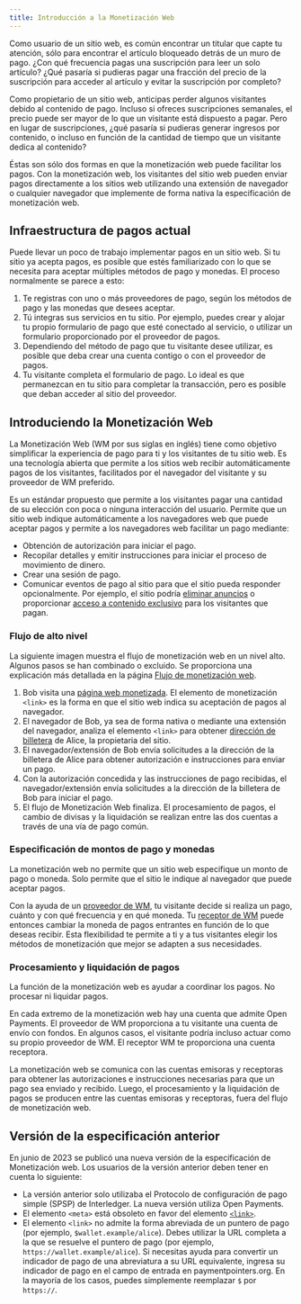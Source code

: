```yaml
---
title: Introducción a la Monetización Web 
---
```



Como usuario de un sitio web, es común encontrar un titular que capte tu atención, sólo para encontrar el artículo bloqueado detrás de un muro de pago. ¿Con qué frecuencia pagas una suscripción para leer un solo artículo? ¿Qué pasaría si pudieras pagar una fracción del precio de la suscripción para acceder al artículo y evitar la suscripción por completo?

Como propietario de un sitio web, anticipas perder algunos visitantes debido al contenido de pago. Incluso si ofreces suscripciones semanales, el precio puede ser mayor de lo que un visitante está dispuesto a pagar. Pero en lugar de suscripciones, ¿qué pasaría si pudieras generar ingresos por contenido, o incluso en función de la cantidad de tiempo que un visitante dedica al contenido?

Éstas son sólo dos formas en que la monetización web puede facilitar los pagos. Con la monetización web, los visitantes del sitio web pueden enviar pagos directamente a los sitios web utilizando una extensión de navegador o cualquier navegador que implemente de forma nativa la especificación de monetización web.

## Infraestructura de pagos actual

Puede llevar un poco de trabajo implementar pagos en un sitio web. Si tu sitio ya acepta pagos, es posible que estés familiarizado con lo que se necesita para aceptar múltiples métodos de pago y monedas. El proceso normalmente se parece a esto:

1. Te registras con uno o más proveedores de pago, según los métodos de pago y las monedas que desees aceptar.
2. Tú integras sus servicios en tu sitio. Por ejemplo, puedes crear y alojar tu propio formulario de pago que esté conectado al servicio, o utilizar un formulario proporcionado por el proveedor de pagos.
3. Dependiendo del método de pago que tu visitante desee utilizar, es posible que deba crear una cuenta contigo o con el proveedor de pagos.
4. Tu visitante completa el formulario de pago. Lo ideal es que permanezcan en tu sitio para completar la transacción, pero es posible que deban acceder al sitio del proveedor.

## Introduciendo la Monetización Web

La Monetización Web (WM por sus siglas en inglés) tiene como objetivo simplificar la experiencia de pago para ti y los visitantes de tu sitio web. Es una tecnología abierta que permite a los sitios web recibir automáticamente pagos de los visitantes, facilitados por el navegador del visitante y su proveedor de WM preferido.

Es un estándar propuesto que permite a los visitantes pagar una cantidad de su elección con poca o ninguna interacción del usuario. Permite que un sitio web indique automáticamente a los navegadores web que puede aceptar pagos y permite a los navegadores web facilitar un pago mediante:

- Obtención de autorización para iniciar el pago.
- Recopilar detalles y emitir instrucciones para iniciar el proceso de movimiento de dinero.
- Crear una sesión de pago.
- Comunicar eventos de pago al sitio para que el sitio pueda responder opcionalmente. Por ejemplo, el sitio podría [eliminar anuncios](/docs/guides/remove-ads) o proporcionar [acceso a contenido exclusivo](/docs/guides/provide-exclusive-content) para los visitantes que pagan.

### Flujo de alto nivel

La siguiente imagen muestra el flujo de monetización web en un nivel alto. Algunos pasos se han combinado o excluido. Se proporciona una explicación más detallada en la página [Flujo de monetización web](/docs/intro/web-monetization-flow).

<LargeImg
  src='/img/docs/diagram-wm-overview.png'
  alt='Descripción general de alto nivel del flujo de monetización web'
/>

1. Bob visita una [página web monetizada](/docs/guides/monetize-page). El elemento de monetización `<link>` es la forma en que el sitio web indica su aceptación de pagos al navegador.
2. El navegador de Bob, ya sea de forma nativa o mediante una extensión del navegador, analiza el elemento `<link>` para obtener <Tooltip content='Una URL que identifica una cuenta de Open Payments' client:load><a href="./resources/glossary#wallet-address">dirección de billetera</a></Tooltip> de Alice, la propietaria del sitio.
3. El navegador/extensión de Bob envía solicitudes a la dirección de la billetera de Alice para obtener autorización e instrucciones para enviar un pago.
4. Con la autorización concedida y las instrucciones de pago recibidas, el navegador/extensión envía solicitudes a la dirección de la billetera de Bob para iniciar el pago.
5. El flujo de Monetización Web finaliza. El procesamiento de pagos, el cambio de divisas y la liquidación se realizan entre las dos cuentas a través de una vía de pago común.

### Especificación de montos de pago y monedas

La monetización web no permite que un sitio web especifique un monto de pago o moneda. Solo permite que el sitio le indique al navegador que puede aceptar pagos.

Con la ayuda de un <Tooltip content='La entidad que envía un pago' client:load><a href="./resources/glossary#web-monetization-provider">proveedor de WM</a></Tooltip>, tu visitante decide si realiza un pago, cuánto y con qué frecuencia y en qué moneda. Tu <Tooltip content='La entidad que recibe un pago' cliente:load><a href="./resources/glossary#web-monetization-receiver">receptor de WM</a></Tooltip> puede entonces cambiar la moneda de pagos entrantes en función de lo que deseas recibir. Esta flexibilidad te permite a ti y a tus visitantes elegir los métodos de monetización que mejor se adapten a sus necesidades.

### Procesamiento y liquidación de pagos

La función de la monetización web es ayudar a coordinar los pagos. No procesar ni liquidar pagos.

En cada extremo de la monetización web hay una cuenta que admite <LinkOut href="https://openpayments.guide">Open Payments</LinkOut>. El proveedor de WM proporciona a tu visitante una cuenta de envío con fondos. En algunos casos, el visitante podría incluso actuar como su propio proveedor de WM. El receptor WM te proporciona una cuenta receptora.

La monetización web se comunica con las cuentas emisoras y receptoras para obtener las autorizaciones e instrucciones necesarias para que un pago sea enviado y recibido. Luego, el procesamiento y la liquidación de pagos se producen entre las cuentas emisoras y receptoras, fuera del flujo de monetización web.

## Versión de la especificación anterior

En junio de 2023 se publicó una nueva versión de la especificación de Monetización web. Los usuarios de la versión anterior deben tener en cuenta lo siguiente:

- La versión anterior solo utilizaba el Protocolo de configuración de pago simple (SPSP) de Interledger. La nueva versión utiliza <LinkOut href="https://openpayments.guide/">Open Payments</LinkOut>.
- El elemento `<meta>` está obsoleto en favor del elemento [`<link>`](./references/html-link-rel-monetization/).
- El elemento `<link>` no admite la forma abreviada de un puntero de pago (por ejemplo, `$wallet.example/alice`). Debes utilizar la URL completa a la que se resuelve el puntero de pago (por ejemplo, `https://wallet.example/alice`). Si necesitas ayuda para convertir un indicador de pago de una abreviatura a su URL equivalente, ingresa su indicador de pago en el campo de entrada en <LinkOut href="https://paymentpointers.org">paymentpointers.org</LinkOut>. En la mayoría de los casos, puedes simplemente reemplazar `$` por `https://`.
